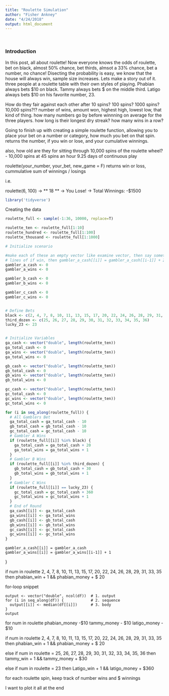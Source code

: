 ```yaml
---
title: "Roulette Simulation"
author: "Fisher Ankney"
date: "4/24/2018"
output: html_document
---
```


<br> 

### Introduction 

In this post, all about roulette! Now everyone knows the odds of roulette, bet on black, almost 50% chance, bet thirds, almsot a 33% chance, bet a number, no chance! Disecting the probability is easy, we know that the house will always win, sample size increases. Lets make a story out of it. three people at a roulette table with their own styles of playing. Phabian always bets $10 on black. Tammy always bets \$ on the middle third. Latigo always bets \$10 on his favorite number, 23. 

How do they fair against each other after 10 spins? 100 spins? 1000 spins? 10,000 spins?!?
number of wins, amount won, highest high, lowest low, that kind of thing. how many numbers go by before winnning on average for the three players. how long is their longest dry streak? how many wins in a row? 

Going to finish up with creating a simple roulette function, allowing you to place your bet on a number or category, how much you bet on that spin. returns the number, if you win or lose, and your cumulative winnings. 

also, how old are they for sitting through 10,000 spins of the roulette wheel?
- 10,000 spins at 45 spins an hour 9.25 days of continuous play 

roulette(your_number, your_bet, new_game = F)
returns win or loss, cummulative sum of winnings / losings 

i.e.

roulette(6, 100)
-> ** 18 ** 
-> You Lose! 
-> Total Winnings: -$1500

```r
library('tidyverse')
```

Creating the data
```r
roulette_full <- sample(-1:36, 10000, replace=T)

roulette_ten <- roulette_full[1:10]
roulette_hundred <- roulette_full[1:100]
roulette_thousand <- roulette_full[1:1000]
```



```r
# Initialize scenario

#make each of these an empty vector like examine vector, then say something along the 
# lines of if win, then gambler_a_cash[[i]] = gambler_a_cash[[i-1]] + 20
gambler_a_cash <- 0 
gambler_a_wins <- 0 

gambler_b_cash <- 0 
gambler_b_wins <- 0 

gambler_c_cash <- 0
gambler_c_wins <- 0 



```
















```r

# Define Bets
black <- c(2, 4, 7, 8, 10, 11, 13, 15, 17, 20, 22, 24, 26, 28, 29, 31, 33, 35)
third_dozen <- c(25, 26, 27, 28, 29, 30, 31, 32, 33, 34, 35, 36)
lucky_23 <- 23


# Initialize Variables
ga_cash <- vector("double", length(roulette_ten))
ga_total_cash <- 0 
ga_wins <- vector("double", length(roulette_ten))
ga_total_wins <- 0 

gb_cash <- vector("double", length(roulette_ten))
gb_total_cash <- 0 
gb_wins <- vector("double", length(roulette_ten))
gb_total_wins <- 0 

gc_cash <- vector("double", length(roulette_ten))
gc_total_cash <- 0 
gc_wins <- vector("double", length(roulette_ten))
gc_total_wins <- 0 

for (i in seq_along(roulette_full)) {
  # All Gamblers Bet
  ga_total_cash = ga_total_cash - 10
  gb_total_cash = gb_total_cash - 10
  gc_total_cash = gc_total_cash - 10
  # Gambler A Wins
  if (roulette_full[[i]] %in% black) {
    ga_total_cash = ga_total_cash + 20 
    ga_total_wins = ga_total_wins + 1 
  }
  # Gambler B Wins
  if (roulette_full[[i]] %in% third_dozen) {
    gb_total_cash = gb_total_cash + 30 
    gb_total_wins = gb_total_wins + 1
  }
  # Gambler C Wins
  if (roulette_full[[i]] == lucky_23) {
    gc_total_cash = gc_total_cash + 360
    gc_total_wins = gc_total_wins + 1
  }
  # End of Round
  ga_cash[[i]] <- ga_total_cash
  ga_wins[[i]] <- ga_total_wins
  gb_cash[[i]] <- gb_total_cash
  gb_wins[[i]] <- gb_total_wins
  gc_cash[[i]] <- gc_total_cash
  gc_wins[[i]] <- gc_total_wins
}

```
  
    gambler_a_cash[[i]] = gambler_a_cash
    gambler_a_wins[[i]] = gambler_a_wins[[i-1]] + 1
  }

if num in roulette 2, 4, 7, 8, 10, 11, 13, 15, 17, 20, 22, 24, 26, 28, 29, 31, 33, 35
then phabian_win + 1 && phabian_money + $ 20 


for-loop snippet
```
output <- vector("double", ncol(df))  # 1. output
for (i in seq_along(df)) {            # 2. sequence
  output[[i]] <- median(df[[i]])      # 3. body
}
output

```


for num in roulette 
phabian_money -$10
tammy_money - $10
latigo_money - $10

if num in roulette 2, 4, 7, 8, 10, 11, 13, 15, 17, 20, 22, 24, 26, 28, 29, 31, 33, 35
then phabian_win + 1 && phabian_money + $ 20 

else if num in roulette = 25, 26, 27, 28, 29, 30, 31, 32, 33, 34, 35, 36 
then tammy_win + 1 && tammy_money + $30

else if num in roulette = 23 
then Latigo_win + 1 && latigo_money + $360 

for each roulette spin, keep track of number wins and $ winnings 

I want to plot it all at the end 






